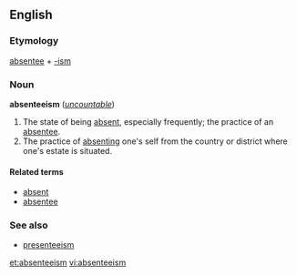 ==English==
===Etymology===
[[absentee]] + [[-ism]]

===Noun===
'''absenteeism''' (''[[uncountable]]'')

#The state of being [[absent]], especially frequently; the practice of an [[absentee]].
#The practice of [[absenting]] one's self from the country or district where one's estate is situated.

====Related terms====
*[[absent]]
*[[absentee]]

===See also===
*[[presenteeism]]

[[et:absenteeism]]
[[vi:absenteeism]]